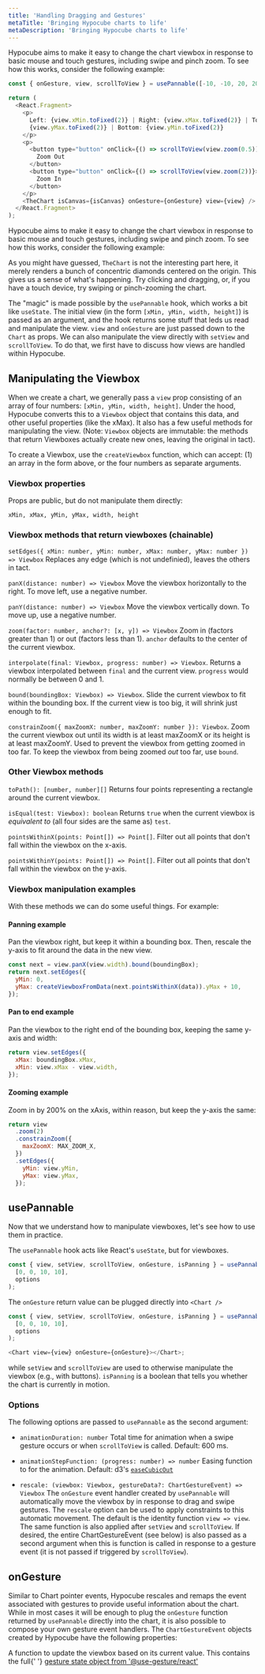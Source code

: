 ```yaml
---
title: 'Handling Dragging and Gestures'
metaTitle: 'Bringing Hypocube charts to life'
metaDescription: 'Bringing Hypocube charts to life'
---
```



Hypocube aims to make it easy to change the chart viewbox in response to basic mouse and touch gestures, including swipe and pinch zoom. To see how this works, consider the following example:

```javascript
const { onGesture, view, scrollToView } = usePannable([-10, -10, 20, 20]);

return (
  <React.Fragment>
    <p>
      Left: {view.xMin.toFixed(2)} | Right: {view.xMax.toFixed(2)} | Top:{' '}
      {view.yMax.toFixed(2)} | Bottom: {view.yMin.toFixed(2)}
    </p>
    <p>
      <button type="button" onClick={() => scrollToView(view.zoom(0.5))}>
        Zoom Out
      </button>
      <button type="button" onClick={() => scrollToView(view.zoom(2))}>
        Zoom In
      </button>
    </p>
    <TheChart isCanvas={isCanvas} onGesture={onGesture} view={view} />
  </React.Fragment>
);
```

<GestureDemo isCanvas={true} />

Hypocube aims to make it easy to change the chart viewbox in response to basic mouse and touch gestures, including swipe and pinch zoom. To see how this works, consider the following example:

As you might have guessed, `TheChart` is not the interesting part here, it merely renders a bunch of concentric diamonds centered on the origin. This gives us a sense of what's happening. Try clicking and dragging, or, if you have a touch device, try swiping or pinch-zooming the chart.

The "magic" is made possible by the `usePannable` hook, which works a bit like `useState`. The initial view (in the form `[xMin, yMin, width, height]`) is passed as an argument, and the hook returns some stuff that leds us read and manipulate the view. `view` and `onGesture` are just passed down to the `Chart` as props. We can also manipulate the view directly with `setView` and `scrollToView`. To do that, we first have to discuss how views are handled within Hypocube.

## Manipulating the Viewbox

When we create a chart, we generally pass a `view` prop consisting of an array of four numbers: `[xMin, yMin, width, height]`. Under the hood, Hypocube converts this to a `Viewbox` object that contains this data, and other useful properties (like the xMax). It also has a few useful methods for manipulating the view. (Note: `Viewbox` objects are immutable: the methods that return Viewboxes actually create new ones, leaving the original in tact).

To create a Viewbox, use the `createViewbox` function, which can accept: (1) an array in the form above, or the four numbers as separate arguments.

### Viewbox properties

Props are public, but do not manipulate them directly:

`xMin, xMax, yMin, yMax, width, height`

### Viewbox methods that return viewboxes (chainable)

`setEdges({ xMin: number, yMin: number, xMax: number, yMax: number }) => Viewbox` Replaces any edge (which is not undefinied), leaves the others in tact.

`panX(distance: number) => Viewbox` Move the viewbox horizontally to the right. To move left, use a negative number.

`panY(distance: number) => Viewbox` Move the viewbox vertically down. To move up, use a negative number.

`zoom(factor: number, anchor?: [x, y]) => Viewbox` Zoom in (factors greater than 1) or out (factors less than 1). `anchor` defaults to the center of the current viewbox.

`interpolate(final: Viewbox, progress: number) => Viewbox`. Returns a viewbox interpolated between `final` and the current view. `progress` would normally be between 0 and 1.

`bound(boundingBox: Viewbox) => Viewbox`. Slide the current viewbox to fit within the bounding box. If the current view is too big, it will shrink just enough to fit.

`constrainZoom({ maxZoomX: number, maxZoomY: number }): Viewbox`. Zoom the current viewbox out until its width is at least maxZoomX or its height is at least maxZoomY. Used to prevent the viewbox from getting zoomed in too far. To keep the viewbox from being zoomed _out_ too far, use `bound`.

### Other Viewbox methods

`toPath(): [number, number][]` Returns four points representing a rectangle around the current viewbox.

`isEqual(test: Viewbox): boolean` Returns `true` when the current viewbox is _equivalent to_ (all four sides are the same as) `test`.

`pointsWithinX(points: Point[]) => Point[]`. Filter out all points that don't fall within the viewbox on the x-axis.

`pointsWithinY(points: Point[]) => Point[]`. Filter out all points that don't fall within the viewbox on the y-axis.

### Viewbox manipulation examples

With these methods we can do some useful things. For example:

#### Panning example

Pan the viewbox right, but keep it within a bounding box. Then, rescale the y-axis to fit around the data in the new view.

```javascript
const next = view.panX(view.width).bound(boundingBox);
return next.setEdges({
  yMin: 0,
  yMax: createViewboxFromData(next.pointsWithinX(data)).yMax + 10,
});
```

#### Pan to end example

Pan the viewbox to the right end of the bounding box, keeping the same y-axis and width:

```javascript
return view.setEdges({
  xMax: boundingBox.xMax,
  xMin: view.xMax - view.width,
});
```

#### Zooming example

Zoom in by 200% on the xAxis, within reason, but keep the y-axis the same:

```javascript
return view
  .zoom(2)
  .constrainZoom({
    maxZoomX: MAX_ZOOM_X,
  })
  .setEdges({
    yMin: view.yMin,
    yMax: view.yMax,
  });
```

## usePannable

Now that we understand how to manipulate viewboxes, let's see how to use them in practice.

The `usePannable` hook acts like React's `useState`, but for viewboxes.

```javascript
const { view, setView, scrollToView, onGesture, isPanning } = usePannable(
  [0, 0, 10, 10],
  options
);
```

The `onGesture` return value can be plugged directly into `<Chart />`

```javascript
const { view, setView, scrollToView, onGesture, isPanning } = usePannable(
  [0, 0, 10, 10],
  options
);

<Chart view={view} onGesture={onGesture}></Chart>;
```

while `setView` and `scrollToView` are used to otherwise manipulate the viewbox (e.g., with buttons). `isPanning` is a boolean that tells you whether the chart is currently in motion.

### Options

The following options are passed to `usePannable` as the second argument:

- `animationDuration: number` Total time for animation when a swipe gesture occurs or when `scrollToView` is called. Default: 600 ms.

- `animationStepFunction: (progress: number) => number` Easing function to for the animation. Default: d3's [`easeCubicOut`](https://github.com/d3/d3-ease#easeCubicOut)

- `rescale: (viewbox: Viewbox, gestureData?: ChartGestureEvent) => Viewbox` The `onGesture` event handler created by `usePannable` will automatically move the viewbox by in response to drag and swipe gestures. The `rescale` option can be used to apply constraints to this automatic movement. The default is the identity function `view => view`. The same function is also applied after `setView` and `scrollToView`. If desired, the entire ChartGestureEvent (see below) is also passed as a second argument when this is function is called in response to a gesture event (it is not passed if triggered by `scrollToView`).

## onGesture

Similar to Chart pointer events, Hypocube rescales and remaps the event associated with gestures to provide useful information about the chart. While in most cases it will be enough to plug the `onGesture` function returned by `usePannable` directly into the chart, it is also possible to compose your own gesture event handlers. The `ChartGestureEvent` objects created by Hypocube have the following properties:

<PropDef name="transform" type="(initial: Viewbox) => Viewbox">
  A function to update the viewbox based on its current value.
</PropDef>
<PropDef name="phase" type="'start' | 'continue' | 'end'"></PropDef>
<PropDef name="intent" type="'scroll' | 'swipe' | 'zoom'"></PropDef>
<PropDef name="state">
  This contains the full{' '}
  <a href="https://use-gesture.netlify.app/docs/state/">
    gesture state object from '@use-gesture/react'
  </a>
</PropDef>
